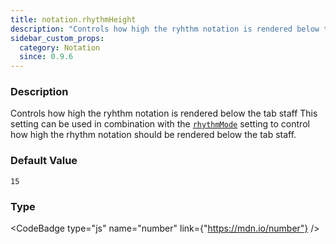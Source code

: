 ```yaml
---
title: notation.rhythmHeight
description: "Controls how high the ryhthm notation is rendered below the tab staff"
sidebar_custom_props:
  category: Notation
  since: 0.9.6
---
```




<SettingsHeader />



### Description
Controls how high the ryhthm notation is rendered below the tab staff This setting can be used in combination with the [`rhythmMode`](/docs/reference/settings/notation/rhythmmode) setting to control how high the rhythm notation should be rendered below the tab staff.


### Default Value

`15`

### Type

<CodeBadge type="js" name="number" link={"https://mdn.io/number"} />
<CodeBadge type="net" name="double" />
<CodeBadge type="android" name="Double" />
